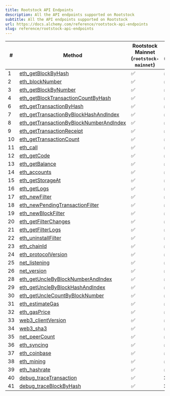 ```yaml
---
title: Rootstock API Endpoints
description: All the API endpoints supported on Rootstock
subtitle: All the API endpoints supported on Rootstock
url: https://docs.alchemy.com/reference/rootstock-api-endpoints
slug: reference/rootstock-api-endpoints
---
```


| #  | Method                                                                                         | **Rootstock Mainnet** (`rootstock-mainnet`) | **Rootstock Testnet** (`rootstock-testnet`) |
| -- | ---------------------------------------------------------------------------------------------- | ------------------------------------------- | ------------------------------------------- |
| 1  | [eth\_getBlockByHash](/reference/eth-getblockbyhash)                                           | ✅                                           | ✅                                           |
| 2  | [eth\_blockNumber](/reference/eth-blocknumber)                                                 | ✅                                           | ✅                                           |
| 3  | [eth\_getBlockByNumber](/reference/eth-getblockbynumber)                                       | ✅                                           | ✅                                           |
| 4  | [eth\_getBlockTransactionCountByHash](/reference/eth-getblocktransactioncountbyhash)           | ✅                                           | ✅                                           |
| 6  | [eth\_getTransactionByHash](/reference/eth-gettransactionbyhash)                               | ✅                                           | ✅                                           |
| 7  | [eth\_getTransactionByBlockHashAndIndex](/reference/eth-gettransactionbyblockhashandindex)     | ✅                                           | ✅                                           |
| 8  | [eth\_getTransactionByBlockNumberAndIndex](/reference/eth-gettransactionbyblocknumberandindex) | ✅                                           | ✅                                           |
| 9  | [eth\_getTransactionReceipt](/reference/eth-gettransactionreceipt)                             | ✅                                           | ✅                                           |
| 10 | [eth\_getTransactionCount](/reference/eth-gettransactioncount)                                 | ✅                                           | ✅                                           |
| 11 | [eth\_call](/reference/eth-call)                                                               | ✅                                           | ✅                                           |
| 12 | [eth\_getCode](/reference/eth-getcode)                                                         | ✅                                           | ✅                                           |
| 13 | [eth\_getBalance](/reference/eth-getbalance)                                                   | ✅                                           | ✅                                           |
| 14 | [eth\_accounts](/reference/eth-accounts)                                                       | ✅                                           | ✅                                           |
| 15 | [eth\_getStorageAt](/reference/eth-getstorageat)                                               | ✅                                           | ✅                                           |
| 16 | [eth\_getLogs](/reference/eth-getlogs)                                                         | ✅                                           | ✅                                           |
| 17 | [eth\_newFilter](/reference/eth-newfilter)                                                     | ✅                                           | ✅                                           |
| 18 | [eth\_newPendingTransactionFilter](/reference/eth-newpendingtransactionfilter)                 | ✅                                           | ✅                                           |
| 19 | [eth\_newBlockFilter](/reference/eth-newblockfilter)                                           | ✅                                           | ✅                                           |
| 20 | [eth\_getFilterChanges](/reference/eth-getfilterchanges)                                       | ✅                                           | ✅                                           |
| 21 | [eth\_getFilterLogs](/reference/eth-getfilterlogs)                                             | ✅                                           | ✅                                           |
| 22 | [eth\_uninstallFilter](/reference/eth-uninstallfilter)                                         | ✅                                           | ✅                                           |
| 23 | [eth\_chainId](/reference/eth-chainid)                                                         | ✅                                           | ✅                                           |
| 24 | [eth\_protocolVersion](/reference/eth-protocolversion)                                         | ✅                                           | ✅                                           |
| 25 | [net\_listening](/reference/net-listening)                                                     | ✅                                           | ✅                                           |
| 26 | [net\_version](/reference/net-version)                                                         | ✅                                           | ✅                                           |
| 28 | [eth\_getUncleByBlockNumberAndIndex](/reference/eth-getunclebyblocknumberandindex)             | ✅                                           | ✅                                           |
| 29 | [eth\_getUncleByBlockHashAndIndex](/reference/eth-getunclebyblockhashandindex)                 | ✅                                           | ✅                                           |
| 30 | [eth\_getUncleCountByBlockNumber](/reference/eth-getunclecountbyblocknumber)                   | ✅                                           | ✅                                           |
| 31 | [eth\_estimateGas](/reference/eth-estimategas)                                                 | ✅                                           | ✅                                           |
| 32 | [eth\_gasPrice](/reference/eth-gasprice)                                                       | ✅                                           | ✅                                           |
| 33 | [web3\_clientVersion](/reference/web3-clientversion)                                           | ✅                                           | ✅                                           |
| 34 | [web3\_sha3](/reference/web3-sha3)                                                             | ✅                                           | ✅                                           |
| 35 | [net\_peerCount](/reference/net-peercount)                                                     | ✅                                           | ✅                                           |
| 36 | [eth\_syncing](/reference/eth-syncing)                                                         | ✅                                           | ✅                                           |
| 37 | [eth\_coinbase](/reference/eth-coinbase)                                                       | ✅                                           | ✅                                           |
| 38 | [eth\_mining](/reference/eth-mining)                                                           | ✅                                           | ✅                                           |
| 39 | [eth\_hashrate](/reference/eth-hashrate)                                                       | ✅                                           | ✅                                           |
| 40 | [debug\_traceTransaction](/reference/debug-tracetransaction)                                   | ✅                                           | ❌                                           |
| 41 | [debug\_traceBlockByHash](/reference/debug-traceblockbyhash)                                   | ✅                                           | ❌                                           |
